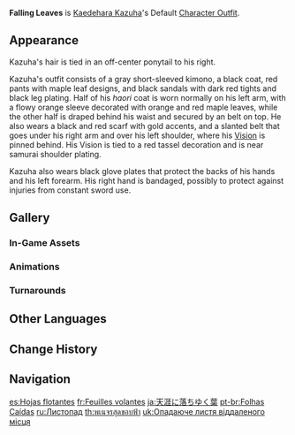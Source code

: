 {{Outfit Infobox
|id           = 204700
|image        = <gallery>
Character Kaedehara Kazuha Full Wish.png|Wish
Character Kaedehara Kazuha Game.png|In-Game
</gallery>
|character    = Kaedehara Kazuha
|type         = Default
|description  = Kaedehara Kazuha's outfit. The maple leaf patterns are the hallmark of this wandering samurai's clothes.
|obtain       = Unlocked upon obtaining character
}}
'''Falling Leaves''' is [[Kaedehara Kazuha]]'s Default [[Character Outfit]].

==Appearance==
<!-- Keep appearance section short and concise. Limit to 1-2 paragraphs (preferably 1 paragraph) with 3-4 sentences each. -->
Kazuha's hair is tied in an off-center ponytail to his right.

Kazuha's outfit consists of a gray short-sleeved kimono, a black {{w|Haori|''haori''}} coat, red {{w|Hakama|''hakama''}} pants with maple leaf designs, and black sandals with dark red tights and black leg plating. Half of his ''haori'' coat is worn normally on his left arm, with a flowy orange sleeve decorated with orange and red maple leaves, while the other half is draped behind his waist and secured by an {{w|Obi (belt)|''obi''}} belt on top. He also wears a black and red scarf with gold accents, and a slanted belt that goes under his right arm and over his left shoulder, where his {{Anemo}} [[Vision]] is pinned behind. His Vision is tied to a red tassel decoration and is near samurai shoulder plating.

Kazuha also wears black glove plates that protect the backs of his hands and his left forearm. His right hand is bandaged, possibly to protect against injuries from constant sword use.<!-- it is NOT due to his friend's Vision "burning" him unless the bandages shown on Kazuha's hand when he was next to his friend in Follow the Wind were a mistake -->

==Gallery==
===In-Game Assets===
{{Assets/Outfit|Falling Leaves|nomain=1}}

===Animations===
{{Preview/CharacterAnimations|Kaedehara Kazuha|nocaption=1}}

===Turnarounds===
{{Turnarounds}}

==Other Languages==
{{Other Languages
|en        = Falling Leaves
|zhs       = 叶落天涯
|zhs_rm    = Yè luò tiānyá
|zht       = 葉落天涯
|zht_rm    = Yè luò tiānyá
|zh_tl     = Falling Leaves in a Faraway Place
|ja        = 天涯に落ちゆく葉
|ja_rm     = Tengai ni Ochiyuku Ha
|ja_tl     = Leaves Fleeing to the Distant Land
|ko        = 하늘 끝의 단풍
|ko_rm     = Haneul ggeut-ui Danpung
|ko_tl     = Maple at the End of the Sky
|es        = Hojas flotantes
|es_tl     = Floating Leaves
|fr        = Feuilles volantes
|fr_tl     = Flying Leaves
|ru        = Листопад
|ru_tl     = Leaf Fall
|th        = พเนจรสุดขอบฟ้า
|th_rm     = Phanechon sut khop fa
|th_tl     = Wandering to the Edge of the Horizon
|vi        = Chân Trời Lá Đỏ
|vi_tl     = Red Leaves Horizon
|de        = Fallende Blätter
|de_tl     = Falling Leaves
|id        = Falling Leaves
|pt        = Folhas Caídas
|pt_tl     = Fallen Leaves
|tr        = Dökülen Yapraklar
|tr_tl     = Falling Leaves
|it        = Aria d'autunno
|it_tl     = Autumn Air
}}

==Change History==
{{Change History|1.6}}

==Navigation==
{{Dressing Room Navbox|type=outfit}}

[[es:Hojas flotantes]]
[[fr:Feuilles volantes]]
[[ja:天涯に落ちゆく葉]]
[[pt-br:Folhas Caídas]]
[[ru:Листопад]]
[[th:พเนจรสุดขอบฟ้า]]
[[uk:Опадаюче листя віддаленого місця]]